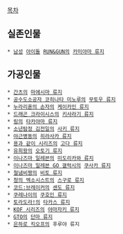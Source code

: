 [[목차]]

== 실존인물 ==
 * [[남성]] [[아이돌]] [[RUN&GUN]]의 [[카미야마 류지]]

== 가공인물 ==
 * [[간츠]]의 [[마에시마 류지]]
 * [[공수도소공자 코히나타 미노루]]의 [[무토우 류지]]
 * [[누라리횬의 손자]]의 [[케이카인 류지]]
 * [[드래곤 크라이시스]]의 [[키사라기 류지]]
 * [[링]]의 [[타카야마 류지]]
 * [[소년탐정 김전일]]의 [[사키 류지]]
 * [[야근병동]]의 [[히라사카 류지]]
 * [[용과 같이 시리즈]]의 [[고다 류지]]
 * [[유희왕]]의 [[오토기 류지]]
 * [[이나즈마 일레븐]]의 [[미도리카와 류지]]
 * [[이나즈마 일레븐 GO 갤럭시]]의 [[쿠사카 류지]]
 * [[철냄비짱]]의 [[비토 류지]]
 * [[청의 엑소시스트]]의 [[스구로 류지]]
 * [[코드:브레이커]]의 [[센도 류지]]
 * [[쿠레나이]]의 [[쿠호인 류지]]
 * [[토라도라!]]의 [[타카스 류지]]
 * [[KOF 시리즈]]의 [[야마자키 류지]]
 * [[GTO]]의 [[단마 류지]]
 * [[은하로 킥오프]]의 후루야 류지
